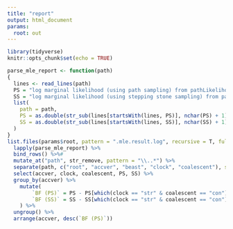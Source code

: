 ```yaml
---
title: "report"
output: html_document
params:
  root: out
---
```


```r
library(tidyverse)
knitr::opts_chunk$set(echo = TRUE)
```

```r
parse_mle_report <- function(path)
{
  lines <- read_lines(path)
  PS = "log marginal likelihood (using path sampling) from pathLikelihood.delta = "
  SS = "log marginal likelihood (using stepping stone sampling) from pathLikelihood.delta = "
  list(
    path = path,
    PS = as.double(str_sub(lines[startsWith(lines, PS)], nchar(PS) + 1)),
    SS = as.double(str_sub(lines[startsWith(lines, SS)], nchar(SS) + 1))
  )
}
list.files(params$root, pattern = ".mle.result.log", recursive = T, full.names = T) %>%
  lapply(parse_mle_report) %>%
  bind_rows() %>%#
  mutate_at("path", str_remove, pattern = "\\..*") %>%
  separate(path, c("root", "accver", "beast", "clock", "coalescent"), sep = "[/\\-]") %>%
  select(accver, clock, coalescent, PS, SS) %>%
  group_by(accver) %>% 
	mutate(
		`BF (PS)` = PS - PS[which(clock == "str" & coalescent == "con")],
		`BF (SS)` = SS - SS[which(clock == "str" & coalescent == "con")]
	) %>%
  ungroup() %>%
  arrange(accver, desc(`BF (PS)`))
```

